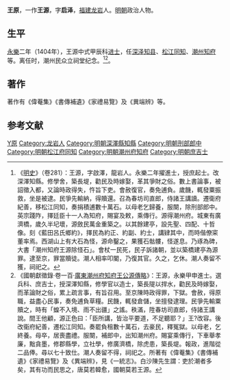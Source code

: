 {{Otheruses|other=名为王原的其他人物|王原}}
{{Otheruses|other=名为王源的其他人物|王源 (消歧义)}}

'''王原'''，一作'''王源'''，字'''启泽'''，[[福建|福建]][[龙岩市|龙岩]]人。[[明朝|明朝]]政治人物。

==生平==
[[永乐_(明朝)|永樂]]二年（1404年），王源中式甲辰科[[进士|进士]]，任[[深泽|深泽]][[知县|知县]]、[[松江|松江]][[同知|同知]]、[[潮州|潮州]][[知府|知府]]等。离任时，潮州民众立祠堂纪念。<ref>《[[明史|明史]]》（卷281）：王源，字啟澤，龍岩人。永樂二年擢進士，授庶起士。改深澤知縣。修學舍，築長堤，勸民及時嫁娶，革其爭財之俗。數上書論事，被詔徵入都，又論時政得失，忤旨下吏。會赦復官，奏免逋負。歲饑，輒發粟振救，坐是被逮。民爭先輸納，得贖還。召為春坊司直郎，侍諸王講讀。遷衛府紀善，移松江同知，奏捐積逋數十萬石。以母老乞歸養，服闋，除刑部郎中。英宗踐阼，擇廷臣十一人為知府，賜宴及敕，乘傳行。源得潮州府。城東有廣濟橋，歲久半圮壞，源斂民萬金重築之。以其餘建亭，設先聖、四配、十哲像。刻《藍田呂氏鄉約》，擇民為約正、約副、約士，講肄其中，而時偕僚寀董率焉。西湖山上有大石為怪，源命鑿之，果獲石骷髏，怪遂息。乃琢為碑，大書「潮州知府王源除怪石」。會杖一民死，民子訴諸朝，並以築橋建亭為源罪。逮至京，罪當贖徒。潮人相率叩閽，乃復其官。久之，乞休。潮人奏留不獲，祠祀之。</ref><ref>《國朝獻徵錄·卷一百·[[s:國朝獻徵錄/卷之一百#廣東潮州府知府王公源傳略|廣東潮州府知府王公源傳略]]》：王源，永樂甲申進士。選兵科、庶吉士，授深澤知縣，修學官以造士，築長隄以捍水，勸民及時嫁娶，而革論財之俗，累上疏言事，有旨召用。至京陳時政得罪，下獄。會赦，得原職，益盡心民事，奏免逋負草糧。民饑，輒發倉儲，坐擅發逮理。民爭先輸粟贖之，時有「蝗不入境、雨不出疆」之謠。秩滿，陞春坊司直郎，侍諸王講說。間王他顧，源正色曰：「臣所講，皆治平要道，不足聽耶？」王?改容。後改衞府紀善，遷松江同知。奏罷負租數十萬石，去豪民，釋冤獄。以母老，乞終養。母卒，居喪盡禮。服闋，補郎中，出知潮州府。賜宴乘傳行，下車舉孝廉，黜貪墨，修郡縣學，立社學，修廣濟橋，除虎患，築長堤。報政，進階從二品俸。尋以七十致仕。潮人奏留不得，祠祀之。所著有《偉菴集》《書傳補遺》《家禮易覽》及《異端辨》，見《一統志》。白沙陳先生謂：吏於潮者多矣，其有功而民思之，唐莫若韓愈，國朝莫若王源。</ref>。

==著作==
著作有《偉菴集》《書傳補遺》《家禮易覽》及《異端辨》等。

==参考文献==
{{Reflist}}

{{永樂二年甲申科殿試金榜}}

{{Authority control}}

{{DEFAULTSORT:Wang王}}
[[Category:王姓|Y原]]
[[Category:龙岩人|Category:龙岩人]]
[[Category:明朝深澤縣知縣|Category:明朝深澤縣知縣]]
[[Category:明朝刑部郎中|Category:明朝刑部郎中]]
[[Category:明朝松江府同知|Category:明朝松江府同知]]
[[Category:明朝潮州府知府|Category:明朝潮州府知府]]
[[Category:明朝庶吉士|Category:明朝庶吉士]]


{{明朝人物小作品}}